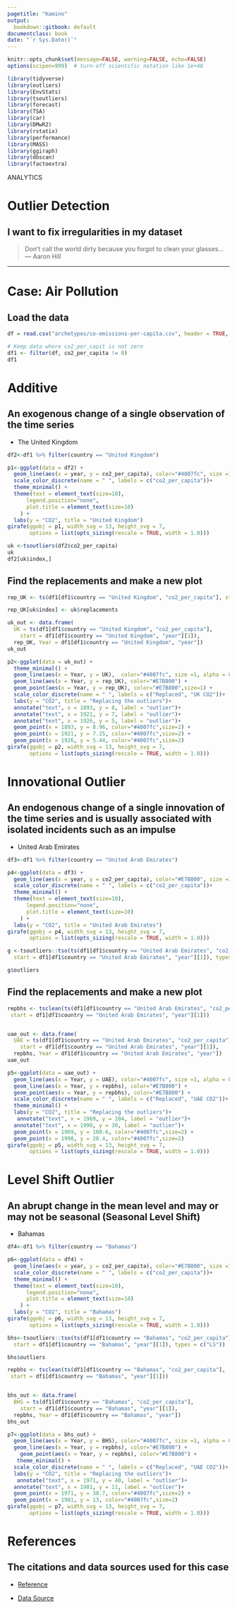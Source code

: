 ```yaml
---
pagetitle: "Kamino"
output:
  bookdown::gitbook: default
documentclass: book
date: "`r Sys.Date()`"
---
```


```r

knitr::opts_chunk$set(message=FALSE, warning=FALSE, echo=FALSE)
options(scipen=999)  # turn-off scientific notation like 1e+48

library(tidyverse)
library(outliers)
library(EnvStats)
library(tsoutliers)
library(forecast)
library(TSA)
library(car)
library(DMwR2)
library(rstatix)
library(performance)
library(MASS)
library(ggiraph)
library(dbscan)
library(factoextra)

```


<div class="activity">
ANALYTICS 
</div>

# Outlier Detection
## I want to fix irregularities in my dataset

> Don't call the world dirty because you forgot to clean your glasses...\
--- Aaron Hill\



***

# Case: Air Pollution
## Load the data

```r


df = read.csv("archetypes/co-emissions-per-capita.csv", header = TRUE, stringsAsFactors = FALSE)

# Keep data where co2_per_capit is not zero
df1 <- filter(df, co2_per_capita != 0)
df1

```


# Additive

## An exogenous change of a single observation of the time series

* The United Kingdom

```r

df2<-df1 %>% filter(country == "United Kingdom")

p1<-ggplot(data = df2) + 
  geom_line(aes(x = year, y = co2_per_capita), color="#4007fc", size =1, alpha = 0.5) +
  scale_color_discrete(name = " ", labels = c("co2_per_capita"))+ 
  theme_minimal() +
  theme(text = element_text(size=10),
      legend.position="none",
      plot.title = element_text(size=10)
    ) +
  labs(y = "CO2", title = "United Kingdom")
girafe(ggobj = p1, width_svg = 13, height_svg = 7,
       options = list(opts_sizing(rescale = TRUE, width = 1.0)))
```

```r
uk <-tsoutliers(df2$co2_per_capita)
uk
df2[uk$index,]

```

## Find the replacements and make a new plot

```r
rep_UK <- ts(df1[df1$country == "United Kingdom", "co2_per_capita"], start = df1[df1$country == "United Kingdom", "year"][1])

rep_UK[uk$index] <- uk$replacements

uk_out <- data.frame(
  UK = ts(df1[df1$country == "United Kingdom", "co2_per_capita"], 
    start = df1[df1$country == "United Kingdom", "year"][1]),
  rep_UK, Year = df1[df1$country == "United Kingdom", "year"])
uk_out

p2<-ggplot(data = uk_out) + 
  theme_minimal() +
  geom_line(aes(x = Year, y = UK),  color="#4007fc", size =1, alpha = 0.5) +
  geom_line(aes(x = Year, y = rep_UK), color="#E7B800") +
  geom_point(aes(x = Year, y = rep_UK), color="#E7B800",size=1) +
  scale_color_discrete(name = " ", labels = c("Replaced", "UK CO2"))+
  labs(y = "CO2", title = "Replacing the outliers")+
  annotate("text", x = 1893, y = 8, label = "outlier")+
  annotate("text", x = 1921, y = 7, label = "outlier")+
  annotate("text", x = 1926, y = 5, label = "outlier")+
  geom_point(x = 1893, y = 8.96, color="#4007fc",size=2) +
  geom_point(x = 1921, y = 7.25, color="#4007fc",size=2) +
  geom_point(x = 1926, y = 5.44, color="#4007fc",size=2) 
girafe(ggobj = p2, width_svg = 13, height_svg = 7,
       options = list(opts_sizing(rescale = TRUE, width = 1.0))) 
```


# Innovational Outlier

## An endogenous change of a single innovation of the time series and is usually associated with isolated incidents such as an impulse

* United Arab Emirates

```r

df3<-df1 %>% filter(country == "United Arab Emirates")

p4<-ggplot(data = df3) + 
  geom_line(aes(x = year, y = co2_per_capita), color="#E7B800", size =1, alpha = 0.5) +
  scale_color_discrete(name = " ", labels = c("co2_per_capita"))+ 
  theme_minimal() +
  theme(text = element_text(size=10),
      legend.position="none",
      plot.title = element_text(size=10)
    ) +
  labs(y = "CO2", title = "United Arab Emirates")
girafe(ggobj = p4, width_svg = 13, height_svg = 7,
       options = list(opts_sizing(rescale = TRUE, width = 1.0)))
```

```r
g <-tsoutliers::tso(ts(df1[df1$country == "United Arab Emirates", "co2_per_capita"], 
  start = df1[df1$country == "United Arab Emirates", "year"][1]), types = c("IO","LS"))

g$outliers


```

## Find the replacements and make a new plot

```r
repbhs <- tsclean(ts(df1[df1$country == "United Arab Emirates", "co2_per_capita"], 
 start = df1[df1$country == "United Arab Emirates", "year"][1]))


uae_out <- data.frame(
  UAE = ts(df1[df1$country == "United Arab Emirates", "co2_per_capita"], 
    start = df1[df1$country == "United Arab Emirates", "year"][1]),
  repbhs, Year = df1[df1$country == "United Arab Emirates", "year"])
uae_out

p5<-ggplot(data = uae_out) + 
  geom_line(aes(x = Year, y = UAE), color="#4007fc", size =1, alpha = 0.5) +
  geom_line(aes(x = Year, y = repbhs), color="#E7B800") +  
  geom_point(aes(x = Year, y = repbhs), color="#E7B800") +
  scale_color_discrete(name = " ", labels = c("Replaced", "UAE CO2"))+
  theme_minimal() +
  labs(y = "CO2", title = "Replacing the outliers")+
   annotate("text", x = 1969, y = 104, label = "outlier")+
  annotate("text", x = 1998, y = 30, label = "outlier")+
  geom_point(x = 1969, y = 100.6, color="#4007fc",size=2) +
  geom_point(x = 1998, y = 28.4, color="#4007fc",size=2) 
girafe(ggobj = p5, width_svg = 13, height_svg = 7,
       options = list(opts_sizing(rescale = TRUE, width = 1.0)))
```

# Level Shift Outlier

## An abrupt change in the mean level and may or may not be seasonal (Seasonal Level Shift)

* Bahamas

```r

df4<-df1 %>% filter(country == "Bahamas")

p6<-ggplot(data = df4) + 
  geom_line(aes(x = year, y = co2_per_capita), color="#E7B800", size =1, alpha = 0.5) +
  scale_color_discrete(name = " ", labels = c("co2_per_capita"))+ 
  theme_minimal() +
  theme(text = element_text(size=10),
      legend.position="none",
      plot.title = element_text(size=10)
    ) +
  labs(y = "CO2", title = "Bahamas")
girafe(ggobj = p6, width_svg = 13, height_svg = 7,
       options = list(opts_sizing(rescale = TRUE, width = 1.0)))
```

```r
bhs<-tsoutliers::tso(ts(df1[df1$country == "Bahamas", "co2_per_capita"], 
  start = df1[df1$country == "Bahamas", "year"][1]), types = c("LS"))

bhs$outliers


```

```r
repbhs <- tsclean(ts(df1[df1$country == "Bahamas", "co2_per_capita"], 
 start = df1[df1$country == "Bahamas", "year"][1]))


bhs_out <- data.frame(
  BHS = ts(df1[df1$country == "Bahamas", "co2_per_capita"], 
    start = df1[df1$country == "Bahamas", "year"][1]),
  repbhs, Year = df1[df1$country == "Bahamas", "year"])
bhs_out

p7<-ggplot(data = bhs_out) + 
  geom_line(aes(x = Year, y = BHS), color="#4007fc", size =1, alpha = 0.5) +
  geom_line(aes(x = Year, y = repbhs), color="#E7B800") +
    geom_point(aes(x = Year, y = repbhs), color="#E7B800") +
   theme_minimal() +
  scale_color_discrete(name = " ", labels = c("Replaced", "UAE CO2"))+ 
  labs(y = "CO2", title = "Replacing the outliers")+
   annotate("text", x = 1971, y = 40, label = "outlier")+
  annotate("text", x = 1981, y = 11, label = "outlier")+
  geom_point(x = 1971, y = 38.7, color="#4007fc",size=2) +
  geom_point(x = 1981, y = 13, color="#4007fc",size=2) 
girafe(ggobj = p7, width_svg = 13, height_svg = 7,
       options = list(opts_sizing(rescale = TRUE, width = 1.0)))
```


# References
## The citations and data sources used for this case

* [Reference](https://datamotus.com/2019/11/15/Outlier-Detection.html)

* [Data Source](https://ourworldindata.org/co2-and-other-greenhouse-gas-emissions)
